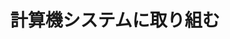 ﻿---
title: "計算機システムに取り組む"
category: "情報理工学院"
vol: 10
interviewee: "木村 泉 "
url: ""
tags: []
pdf: "10-2.pdf"
career: ""
preface: "------------"
---
